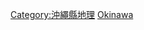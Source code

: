 {{日本行政區劃分類導航|山峰}}
{{Commonscat|Mountains of Okinawa prefecture}}

[[Category:沖繩縣地理|Category:沖繩縣地理]]
[[Category:日本各都道府縣山峰|Okinawa]]